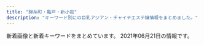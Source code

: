 ```yaml
---
title: "錦糸町・亀戸・新小岩"
description: "キーワード別にの巨乳アジアン・チャイナエステ嬢情報をまとめました。"
---
```


新着画像と新着キーワードをまとめています。
2021年06月21日の情報です。

<DmmAffiliateIns />
<KeywordTable
  shops={
    [
    {
        "img_links": [
            "http://www.es-raku.link/staff/lucky.jpg",
            "http://www.es-raku.link/images/6.jpg",
            "http://www.es-raku.link/images/rtel.jpg",
            "http://www.es-raku.link/images/1.jpg",
            "http://www.es-raku.link/staff/riri.jpg",
            "http://www.es-raku.link/img/lucky1.jpg",
            "http://www.es-raku.link/images/news.jpg",
            "http://www.es-raku.link/img/ayaka1.jpg",
            "http://www.es-raku.link/images/interior_t.png",
            "http://www.es-raku.link/images/8.jpg",
            "http://www.es-raku.link/images/tel.jpg",
            "http://www.es-raku.link/images/r1.jpg",
            "http://www.es-raku.link/images/sys1.jpg",
            "http://www.es-raku.link/images/int2.png",
            "http://www.es-raku.link/staff/yuki.jpg",
            "http://www.es-raku.link/images/menu/interior.png",
            "http://www.es-raku.link/staff/ruru.jpg",
            "http://www.es-raku.link/images/menu/top.png",
            "http://www.es-raku.link/staff/kaori.jpg",
            "http://www.es-raku.link/img/ruru1.jpg",
            "http://www.es-raku.link/images/head.png",
            "http://www.es-raku.link/images/r2.jpg",
            "http://www.es-raku.link/images/list.jpg",
            "http://www.es-raku.link/images/7.jpg",
            "http://www.es-raku.link/images/line.png",
            "http://www.es-raku.link/img/mai1.jpg",
            "http://www.es-raku.link/images/int1.png",
            "http://www.es-raku.link/staff/ayaka.jpg",
            "http://www.es-raku.link/images/mobile.jpg",
            "http://www.es-raku.link/staff/mai.jpg",
            "http://www.es-raku.link/images/staff_t.png",
            "http://www.es-raku.link/img/riri1.jpg",
            "http://www.es-raku.link/images/2.jpg",
            "http://www.es-raku.link/images/3.jpg",
            "http://www.es-raku.link/img/yuki1.jpg",
            "http://www.es-raku.link/images/menu/staff.png",
            "http://www.es-raku.link/img/kaori1.jpg",
            "http://www.es-raku.link/images/9.jpg"
        ],
        "keywords": {},
        "url": "http://www.es-raku.link/",
        "name": "Lucky\uff5e\u30e9\u30c3\u30ad\u30fc\uff5e",
        "station": "JR\u9326\u7cf8\u753a\u99c5\u5357\u53e3"
    },
    {
        "url": "http://thaipataya.chm.jp/",
        "img_links": [
            "https://chm.jp/domains1/thaipataya/myimg/imgcom36575_sp.jpg",
            "https://chm.jp/domains1/thaipataya/myimg/imgcom36617_sp.jpg",
            "https://chm.jp/domains1/thaipataya/myimg/imgcom36619_sp.jpg",
            "https://chm.jp/domains1/thaipataya/myimg/imgcom36579_sp.jpg",
            "https://chm.jp/domains1/thaipataya/myimg/slideimg36560_sp.jpg",
            "https://chm.jp/domains1/thaipataya/myimg/imgcom37736_sp.png",
            "https://chm.jp/domains1/thaipataya/myimg/slideimg36562_sp.jpg",
            "https://chm.jp/domains1/thaipataya/myimg/imgcom36565_sp.jpg",
            "https://chm.jp/domains1/thaipataya/myimg/imgcom37725_sp.png",
            "https://chm.jp/domains1/thaipataya/myimg/imgcom36606_sp.jpg",
            "https://chm.jp/domains1/thaipataya/myimg/imgcom36618_sp.png",
            "https://chm.jp/domains1/thaipataya/myimg/imgcom37664_sp.png",
            "https://chm.jp/domains1/thaipataya/myimg/imgcom37841_sp.jpg",
            "https://chm.jp/domains1/thaipataya/myimg/imgcom37655_sp.jpg",
            "https://chm.jp/domains1/thaipataya/myimg/imgcom37663_sp.jpg",
            "https://chm.jp/domains1/thaipataya/myimg/imgcom37653_sp.jpg",
            "https://chm.jp/domains1/thaipataya/myimg/imgcom37661_sp.png",
            "https://chm.jp/domains1/thaipataya/myimg/imgcom37360_sp.jpg",
            "https://chm.jp/domains1/thaipataya/myimg/imgcom36576_sp.jpg",
            "https://chm.jp/domains1/thaipataya/myimg/imgcom36582_sp.jpg",
            "https://chm.jp/domains1/thaipataya/myimg/imgcom37915_sp.jpg",
            "https://chm.jp/domains1/thaipataya/myimg/imgcom37710_sp.jpg",
            "https://chm.jp/domains1/thaipataya/myimg/imgcom37833_sp.jpg",
            "https://chm.jp/domains1/thaipataya/myimg/imgcom37069_sp.jpg",
            "https://chm.jp/domains1/thaipataya/myimg/imgcom36567_sp.jpg",
            "https://chm.jp/domains1/thaipataya/myimg/imgcom37727_sp.png",
            "https://chm.jp/domains1/thaipataya/myimg/imgcom37357_sp.jpg",
            "https://chm.jp/domains1/thaipataya/myimg/imgcom37734_sp.png",
            "https://chm.jp/domains1/thaipataya/myimg/imgcom37840_sp.jpg",
            "https://chm.jp/domains1/thaipataya/myimg/imgcom36580_sp.jpg",
            "https://chm.jp/domains1/thaipataya/myimg/imgcom37659_sp.png",
            "https://chm.jp/domains1/thaipataya/myimg/imgcom37177_sp.png",
            "https://chm.jp/domains1/thaipataya/myimg/imgcom37662_sp.png",
            "https://chm.jp/domains1/thaipataya/myimg/imgcom36605_sp.jpg",
            "https://chm.jp/domains1/thaipataya/myimg/imgcom37667_sp.png",
            "https://chm.jp/domains1/thaipataya/myimg/imgcom37839_sp.jpg",
            "https://chm.jp/domains1/thaipataya/myimg/imgcom37732_sp.png",
            "https://chm.jp/domains1/thaipataya/myimg/imgcom37362_sp.jpg",
            "https://chm.jp/domains1/thaipataya/myimg/imgcom37733_sp.png",
            "https://chm.jp/domains1/thaipataya/myimg/imgcom36577_sp.jpg",
            "https://chm.jp/domains1/thaipataya/myimg/imgcom37658_sp.png",
            "http://chm.jp/img/linebutton_82x20.png",
            "https://chm.jp/domains1/thaipataya/myimg/imgcom37739_sp.png",
            "https://chm.jp/domains1/thaipataya/myimg/imgcom36635_sp.jpg",
            "https://chm.jp/domains1/thaipataya/myimg/imgcom37358_sp.jpg",
            "https://chm.jp/domains1/thaipataya/myimg/imgcom36636_sp.jpg",
            "https://chm.jp/domains1/thaipataya/myimg/imgcom37914_sp.jpg",
            "https://chm.jp/domains1/thaipataya/myimg/imgcom36578_sp.jpg",
            "https://chm.jp/domains1/thaipataya/myimg/imgcom37737_sp.png",
            "https://chm.jp/domains1/thaipataya/myimg/imgcom37668_sp.png",
            "https://chm.jp/domains1/thaipataya/myimg/imgcom36566_sp.png",
            "https://chm.jp/domains1/thaipataya/myimg/imgcom36604_sp.jpg",
            "https://chm.jp/domains1/thaipataya/myimg/imgcom37666_sp.jpg",
            "https://chm.jp/domains1/thaipataya/myimg/imgcom37726_sp.png",
            "https://chm.jp/domains1/thaipataya/myimg/slideimg36561_sp.jpg",
            "https://chm.jp/domains1/thaipataya/myimg/imgcom36613_sp.jpg",
            "https://chm.jp/domains1/thaipataya/myimg/imgcom37359_sp.jpg",
            "https://chm.jp/domains1/thaipataya/myimg/imgcom36603_sp.png",
            "https://chm.jp/domains1/thaipataya/myimg/imgcom37916_sp.jpg",
            "https://chm.jp/domains1/thaipataya/myimg/imgcom37654_sp.jpg",
            "https://chm.jp/domains1/thaipataya/myimg/imgcom37174_sp.png",
            "https://chm.jp/domains1/thaipataya/myimg/imgcom37361_sp.png",
            "https://chm.jp/domains1/thaipataya/myimg/imgcom37913_sp.jpg",
            "https://chm.jp/domains1/thaipataya/myimg/imgcom37660_sp.png",
            "https://chm.jp/domains1/thaipataya/myimg/imgcom36633_sp.jpg",
            "https://chm.jp/domains1/thaipataya/myimg/imgcom37172_sp.png",
            "https://chm.jp/domains1/thaipataya/myimg/imgcom37067_sp.png",
            "https://chm.jp/domains1/thaipataya/myimg/imgcom37665_sp.jpg",
            "https://chm.jp/domains1/thaipataya/myimg/imgcom36581_sp.jpg",
            "https://chm.jp/domains1/thaipataya/myimg/imgcom37738_sp.png",
            "https://chm.jp/domains1/thaipataya/myimg/imgcom37789_sp.png",
            "https://chm.jp/domains1/thaipataya/myimg/imgcom37834_sp.jpg",
            "https://chm.jp/domains1/thaipataya/myimg/imgcom37740_sp.png",
            "https://chm.jp/domains1/thaipataya/myimg/imgcom37669_sp.jpg",
            "https://chm.jp/domains1/thaipataya/myimg/imgcom36607_sp.jpg",
            "https://chm.jp/domains1/thaipataya/myimg/imgcom36634_sp.jpg",
            "https://chm.jp/domains1/thaipataya/myimg/imgcom36620_sp.jpg"
        ],
        "name": "\u30d1\u30bf\u30e4",
        "station": "JR\u5c0f\u5ca9\u99c5\u5357\u53e3",
        "keywords": {
            "C": 12,
            "\u30bb\u30af\u30b7\u30fc": 1
        }
    },
    {
        "url": "http://www.sh-yuki.work/",
        "img_links": [
            "http://www.sh-yuki.work/uploads/210216/1-210216154445506.jpg",
            "http://www.sh-yuki.work/images/room1.jpg",
            "http://www.sh-yuki.work/images/room2.jpg",
            "http://www.sh-yuki.work/images/room3.jpg",
            "http://www.sh-yuki.work/uploads/190105/1-1Z105143921224.jpg",
            "http://www.sh-yuki.work/images/top.png",
            "http://www.sh-yuki.work/uploads/191021/1-19102116361I39.jpg",
            "http://www.sh-yuki.work/uploads/200127/1-20012G02404310.jpg",
            "http://www.sh-yuki.work/uploads/191202/1-191202154021200.jpg",
            "http://www.sh-yuki.work/uploads/200713/1-200G3125135C2.jpg",
            "http://www.sh-yuki.work/uploads/190105/1-1Z1051440193X.jpg",
            "http://www.sh-yuki.work/uploads/191221/1-191221111A3123.jpg",
            "http://www.sh-yuki.work/uploads/191006/1-191006105P61Z.jpg",
            "http://www.sh-yuki.work/uploads/201215/1-201215145153M4.jpg",
            "http://www.sh-yuki.work/images/room4.jpg",
            "http://www.sh-yuki.work/uploads/200618/1-20061Q633094V.jpg",
            "http://www.sh-yuki.work/images/lanmu5.jpg",
            "http://www.sh-yuki.work/uploads/191028/1-19102Q03S5a4.jpg",
            "http://www.sh-yuki.work/images/lanmu2.jpg",
            "http://www.sh-yuki.work/uploads/200620/1-200620154311K4.jpg",
            "http://www.sh-yuki.work/uploads/210607/1-21060F93SS40.jpg",
            "http://www.sh-yuki.work/images/s_news.jpg",
            "http://www.sh-yuki.work/uploads/191006/1-191006105IM24.jpg",
            "http://www.sh-yuki.work/images/lanmu4.jpg",
            "http://www.sh-yuki.work/uploads/191227/1-19122F93911958.jpg",
            "http://www.sh-yuki.work/uploads/190105/1-1Z105143940E6.jpg",
            "http://www.sh-yuki.work/images/s_staff.jpg",
            "http://www.sh-yuki.work/images/lanmu3.jpg",
            "http://www.sh-yuki.work/uploads/191104/1-1911041I124915.jpg",
            "http://www.sh-yuki.work/uploads/200218/1-20021Q359301Q.jpg",
            "http://www.sh-yuki.work/uploads/210607/1-21060F93RT17.jpg",
            "http://www.sh-yuki.work/uploads/190105/1-1Z105143R9539.jpg",
            "http://www.sh-yuki.work/uploads/200618/1-20061Q6342Y06.jpg",
            "http://www.sh-yuki.work/uploads/200218/1-20021Q3591A57.jpg",
            "http://www.sh-yuki.work/images/nbj2.jpg",
            "http://www.sh-yuki.work/uploads/200713/1-200G3110344421.jpg",
            "http://www.sh-yuki.work/uploads/201214/1-201214162100347.jpg",
            "http://www.sh-yuki.work/uploads/191227/1-19122F94110460.jpg",
            "http://www.sh-yuki.work/uploads/200110/1-20011013245Y49.jpg",
            "http://www.sh-yuki.work/images/1.jpg",
            "http://www.sh-yuki.work/uploads/200620/1-20062015425B54.jpg",
            "http://www.sh-yuki.work/uploads/201214/1-20121416231WV.jpg",
            "http://www.sh-yuki.work/uploads/190110/1-1Z110093529363.png",
            "http://www.sh-yuki.work/uploads/210216/1-210216154459443.jpg",
            "http://www.sh-yuki.work/images/end.png",
            "http://www.sh-yuki.work/uploads/201215/1-201215145200113.jpg",
            "http://www.sh-yuki.work/images/mobile.jpg"
        ],
        "keywords": {
            "86": 14,
            "D": 18,
            "88": 2,
            "89": 2
        },
        "name": "\u3086\u304d",
        "station": "JR\u5c0f\u5ca9\u99c5\u5317\u53e3"
    },
    {
        "img_links": [
            "https://es-koakuma.com/wp-content/themes/este/img/top-img01a.png",
            "https://es-koakuma.com/wp-content/uploads/2018/12/876521sakuma.jpg",
            "https://es-koakuma.com/wp-content/themes/este/img/tel_footer.png",
            "https://es-koakuma.com/wp-content/uploads/2020/01/87621sakuma.jpg",
            "https://es-koakuma.com/wp-content/themes/este/img/tel_header.png",
            "https://es-koakuma.com/wp-content/themes/este/img/top-img02.png",
            "https://es-koakuma.com/wp-content/themes/este/img/call.png",
            "https://es-koakuma.com/wp-content/uploads/2018/12/212sakuma.jpg",
            "https://es-koakuma.com/wp-content/themes/este/img/top-img01b.png",
            "https://es-koakuma.com/wp-content/themes/este/img/1.jpg",
            "https://es-koakuma.com/wp-content/uploads/2018/12/872165sakuma.jpg",
            "https://es-koakuma.com/wp-content/themes/este/img/4.jpg",
            "https://es-koakuma.com/wp-content/themes/este/img/2.jpg",
            "https://es-koakuma.com/wp-content/themes/este/img/3.jpg"
        ],
        "name": "\u5c0f\u60aa\u9b54",
        "keywords": {
            "E": 3,
            "D": 12
        },
        "station": "JR\u4e80\u6238\u99c5\u5317\u53e3",
        "url": "https://es-koakuma.com/"
    },
    {
        "name": "\u30cf\u30ca",
        "url": "http://rettryout.xyz/",
        "station": "JR\u65b0\u5c0f\u5ca9\u99c5\u5357\u53e3",
        "keywords": {
            "85": 2,
            "C": 13
        },
        "img_links": [
            "http://rettryout.xyz/uploads/210615/1-210615152531494.jpg",
            "http://rettryout.xyz/uploads/181218/1-1Q21R10626151.png",
            "http://rettryout.xyz/uploads/210601/1-210601154925960.jpg",
            "http://rettryout.xyz/uploads/210601/1-210601154226451.jpg",
            "http://rettryout.xyz/uploads/210602/1-2106021J019609.jpg",
            "http://rettryout.xyz/uploads/210615/1-210615152540K5.jpg",
            "http://rettryout.xyz/uploads/210605/1-210605154451934.jpg",
            "http://rettryout.xyz/uploads/210601/1-2106011543122X.jpg",
            "http://rettryout.xyz/images/top-sp.png",
            "http://rettryout.xyz/uploads/181218/1-1Q21R10G3C3.png",
            "http://rettryout.xyz/uploads/181218/1-1Q21R10649544.png",
            "http://rettryout.xyz/uploads/210601/1-21060114292J51.jpg",
            "http://rettryout.xyz/uploads/181218/1-1Q21R106025N.png",
            "http://rettryout.xyz/uploads/210605/1-210605154440Z8.jpg",
            "http://rettryout.xyz/images/end.png",
            "http://rettryout.xyz/uploads/210601/1-210601142SNb.jpg"
        ]
    },
    {
        "url": "http://ipidiw.com/relaxnomori/",
        "station": "\u68ee\u4e0b\u99c5A4\u53e3",
        "img_links": [
            "http://ipidiw.com/relaxnomori/images/news.jpg",
            "http://ipidiw.com/relaxnomori/images/tt.jpg",
            "http://ipidiw.com/relaxnomori/user_data/00000019.jpg",
            "http://ipidiw.com/relaxnomori/images/rem.jpg",
            "http://ipidiw.com/relaxnomori/user_data/00000017.jpg",
            "http://ipidiw.com/relaxnomori/user_data/00000018.jpg",
            "http://ipidiw.com/relaxnomori/images/staff_t.jpg",
            "http://ipidiw.com/relaxnomori/images/interior_t.jpg",
            "http://ipidiw.com/relaxnomori/images/mobile.jpg",
            "http://ipidiw.com/relaxnomori/user_data/00000020.jpg",
            "http://ipidiw.com/relaxnomori/images/tp.png",
            "http://ipidiw.com/relaxnomori/images/interior.png"
        ],
        "keywords": {
            "90": 2,
            "93": 1,
            "86": 1
        },
        "name": "\u30ea\u30e9\u30c3\u30af\u30b9\u306e\u68ee"
    },
    {
        "img_links": [
            "http://www.o-miyabi.com/images/upload/thumb/3074da3acdacd1a3.jpg",
            "http://www.o-miyabi.com/images/upload/thumb/0981f77ac0a1e07f.jpg",
            "http://www.o-miyabi.com/s/images/iphone.png",
            "http://www.o-miyabi.com/images/index_05.jpg",
            "http://www.o-miyabi.com/images/upload/thumb/04d21d82d11bc049.jpg",
            "http://www.o-miyabi.com/images/upload/thumb/db15ea2226867103.jpg",
            "http://www.o-miyabi.com/s/uploads/06.jpg",
            "http://www.o-miyabi.com/s/image/nav_sys.png",
            "http://www.o-miyabi.com/s/images/pc.png",
            "http://www.o-miyabi.com/images/index_19.jpg",
            "http://www.o-miyabi.com/images/upload/thumb/1a8371be7358f1df.jpg",
            "http://www.o-miyabi.com/images/info_02.jpg",
            "http://www.o-miyabi.com/s/uploads/04.jpg",
            "http://www.o-miyabi.com/images/upload/thumb/72ffa1fb925d394b.jpg",
            "http://www.o-miyabi.com/s/uploads/03.jpg",
            "http://www.o-miyabi.com/images/upload/thumb/6d7987cae648e809.jpg",
            "http://www.o-miyabi.com/s/images/slider/1.jpg",
            "http://www.o-miyabi.com/s/images/slider/3.jpg",
            "http://www.o-miyabi.com/s/images/slider/prev.png",
            "http://www.o-miyabi.com/images/index_09.jpg",
            "http://www.o-miyabi.com/images/index_04.jpg",
            "http://www.o-miyabi.com/s/image/nav_hotel.png",
            "http://www.o-miyabi.com/images/index_01.jpg",
            "http://www.o-miyabi.com/s/images/service_03.png",
            "http://www.o-miyabi.com/images/upload/thumb/301c9a35b11a384f.jpg",
            "http://www.o-miyabi.com/images/index_02.jpg",
            "http://www.o-miyabi.com/images/info.jpg",
            "http://www.o-miyabi.com/s/uploads/08.jpg",
            "http://www.o-miyabi.com/s/images/service_07.png",
            "http://www.o-miyabi.com/s/uploads/01.jpg",
            "http://www.o-miyabi.com/images/index_03.jpg",
            "http://www.o-miyabi.com/images/index_06.jpg",
            "http://www.o-miyabi.com/s/image/nav_topics.png",
            "http://www.o-miyabi.com/images/movie_09.jpg",
            "http://www.o-miyabi.com/s/image/nav_cast.png",
            "http://www.o-miyabi.com/s/images/okubokomachi.jpg",
            "http://www.o-miyabi.com/images/rec_09.jpg",
            "http://www.o-miyabi.com/s/uploads/07.jpg",
            "http://www.o-miyabi.com/images/index_13.jpg",
            "http://www.o-miyabi.com/s/image/nav_top.png",
            "http://www.o-miyabi.com/images/info_09.jpg",
            "http://www.o-miyabi.com/s/images/t1.jpg",
            "http://www.o-miyabi.com/images/upload/thumb/7713de024ddc43e7.jpg",
            "http://www.o-miyabi.com/images/upload/thumb/0dc07af1006255fa.jpg",
            "http://www.o-miyabi.com/s/image/nav_manga.png",
            "http://www.o-miyabi.com/s/images/slider/next.png",
            "http://www.o-miyabi.com/images/upload/thumb/51d074f8f9cdb905.jpg",
            "http://www.o-miyabi.com/images/index_18.jpg",
            "http://www.o-miyabi.com/images/upload/thumb/ee1f5473198d928e.jpg",
            "http://www.o-miyabi.com/images/upload/thumb/928147996b3538a2.jpg",
            "http://www.o-miyabi.com/s/images/top_2.jpg",
            "http://www.o-miyabi.com/images/rec.jpg",
            "http://www.o-miyabi.com/s/images/t3.jpg",
            "http://www.o-miyabi.com/girl/01.jpg",
            "http://www.o-miyabi.com/images/staff_09.jpg",
            "http://www.o-miyabi.com/s/images/t2.jpg",
            "http://www.o-miyabi.com/images/index_07.jpg",
            "http://www.o-miyabi.com/images/index_14.jpg",
            "http://www.o-miyabi.com/images/upload/thumb/57af63e7ff71466b.jpg",
            "http://www.o-miyabi.com/images/upload/thumb/6fceb6aef71115ac.jpg",
            "http://www.o-miyabi.com/images/upload/thumb/e12bb065f2380463.jpg",
            "http://www.o-miyabi.com/images/index_16.jpg",
            "http://www.o-miyabi.com/s/images/tel.png",
            "http://www.o-miyabi.com/images/index_10.jpg",
            "http://www.o-miyabi.com/s/uploads/02.jpg",
            "http://www.o-miyabi.com/s/images/service_01.png",
            "http://www.o-miyabi.com/s/images/slider/2.jpg"
        ],
        "name": "\u96c5\u82b3",
        "url": "http://www.o-miyabi.com/",
        "keywords": {
            "89": 6,
            "84": 2,
            "98": 2,
            "D": 4,
            "86": 2,
            "C": 12,
            "85": 4,
            "H": 2
        },
        "station": "JR\u65b0\u5c0f\u5ca9\u99c5\u5357\u53e3"
    },
    {
        "keywords": {},
        "name": "\u30de\u30ea\u30a2\u30d9\u30fc\u30e9",
        "station": "JR\u5c0f\u5ca9\u99c5\u5317\u53e3",
        "img_links": [],
        "url": "http://mariabella.ies.fun/"
    },
    {
        "name": "\u604b\u59eb",
        "keywords": {
            "C": 1,
            "D": 4,
            "86": 1
        },
        "url": "http://cpienakada.com/",
        "img_links": [
            "http://cpienakada.com/upload/202103/1617174846.jpg",
            "http://cpienakada.com/upload/202104/thumb/1617264788.jpg",
            "http://cpienakada.com/upload/images/20210331_151305.jpg",
            "http://cpienakada.com/upload/202104/thumb/1617331988.jpg",
            "http://cpienakada.com/upload/202104/1617264788.jpg",
            "http://cpienakada.com/upload/images/20210331_153515.png",
            "http://cpienakada.com/upload/202104/thumb/1617264919.jpg",
            "http://cpienakada.com/upload/202104/thumb_dis/1617264609.jpg",
            "http://cpienakada.com/upload/202103/1617174691.jpg",
            "http://cpienakada.com/upload/202104/thumb_dis/1617264407.jpg",
            "http://cpienakada.com/upload/202104/thumb/1617264609.jpg",
            "http://cpienakada.com/upload/202103/1617175559.jpg",
            "http://cpienakada.com/upload/202104/thumb_dis/1617331988.jpg",
            "http://cpienakada.com/upload/202104/1617331988.jpg",
            "http://cpienakada.com/upload/202104/thumb_dis/1617264919.jpg",
            "http://cpienakada.com/upload/images/20210402_094656.jpg",
            "http://cpienakada.com/upload/images/20210331_151639.jpg",
            "http://cpienakada.com/upload/202104/thumb/1617264407.jpg",
            "http://cpienakada.com/upload/202103/1617175265.jpg",
            "http://cpienakada.com/upload/202104/1617264609.jpg",
            "http://cpienakada.com/upload/202104/1617264919.jpg",
            "http://cpienakada.com/upload/202104/thumb_dis/1617264788.jpg",
            "http://cpienakada.com/upload/images/20210331_153453.jpg",
            "http://cpienakada.com/upload/202104/1617264407.jpg"
        ],
        "station": "JR\u4e80\u6238\u99c5\u5317\u53e3"
    },
    {
        "station": "JR\u65b0\u5c0f\u5ca9\u99c5\u5317\u53e3",
        "img_links": [
            "http://mori.me-es.com/images/info.jpg",
            "http://mori.me-es.com/images/index_16.jpg",
            "http://mori.me-es.com/images/index_02.jpg",
            "http://mori.me-es.com/images/index_30.jpg",
            "http://mori.me-es.com/images/sub_28.jpg",
            "http://mori.me-es.com/girls/01.jpg",
            "http://mori.me-es.com/girls/02.jpg",
            "http://mori.me-es.com/images/index_24.jpg",
            "http://mori.me-es.com/images/index_18.jpg",
            "http://mori.me-es.com/images/index_01.jpg",
            "http://mori.me-es.com/images/index_06.jpg",
            "http://mori.me-es.com/images/info_15.jpg",
            "http://mori.me-es.com/images/index_10.jpg",
            "http://mori.me-es.com/images/index_27.jpg",
            "http://mori.me-es.com/images/index_21.jpg",
            "http://mori.me-es.com/images/index_12.jpg",
            "http://mori.me-es.com/images/rec_15.jpg",
            "http://mori.me-es.com/images/index_08.jpg",
            "http://mori.me-es.com/images/index_20.jpg",
            "http://mori.me-es.com/images/index_07.jpg",
            "http://mori.me-es.com/images/index_22.jpg",
            "http://mori.me-es.com/girls/07.jpg",
            "http://mori.me-es.com/girls/03.jpg",
            "http://mori.me-es.com/images/index_25.jpg",
            "http://mori.me-es.com/images/index_04.jpg",
            "http://mori.me-es.com/girls/05.jpg",
            "http://mori.me-es.com/girls/04a.jpg",
            "http://mori.me-es.com/images/index_03.jpg",
            "http://mori.me-es.com/images/index_26.jpg",
            "http://mori.me-es.com/images/index_13.jpg",
            "http://mori.me-es.com/images/rec.jpg",
            "http://mori.me-es.com/girls/00.jpg",
            "http://mori.me-es.com/girls/08.jpg",
            "http://mori.me-es.com/images/index_09.jpg",
            "http://mori.me-es.com/girls/04.jpg",
            "http://mori.me-es.com/images/index_29.jpg",
            "http://mori.me-es.com/images/index_05.jpg",
            "http://mori.me-es.com/girls/06.jpg",
            "http://mori.me-es.com/images/staff_15.jpg",
            "http://mori.me-es.com/girls/08a.jpg",
            "http://mori.me-es.com/images/index_17.jpg",
            "http://mori.me-es.com/images/index_19.jpg",
            "http://mori.me-es.com/images/index_28.jpg",
            "http://mori.me-es.com/images/index_15.jpg"
        ],
        "keywords": {
            "85": 3,
            "87": 1,
            "90": 1,
            "C": 7,
            "86": 3,
            "88": 1
        },
        "url": "http://mori.me-es.com/",
        "name": "\u68ee"
    },
    {
        "station": "\u4eac\u6210\u7acb\u77f3\u99c5\u5317\u53e3",
        "name": "\u5e78\u305b",
        "keywords": {},
        "url": "http://www.es-royal.click/",
        "img_links": [
            "http://www.es-royal.click/images/staff_t.jpg",
            "http://www.es-royal.click/img/momo2.jpg",
            "http://www.es-royal.click/images/sys1.png",
            "http://www.es-royal.click/images/interior_t.jpg",
            "http://www.es-royal.click/images/10.jpg",
            "http://www.es-royal.click/images/7.jpg",
            "http://www.es-royal.click/images/ta.jpg",
            "http://www.es-royal.click/images/9.jpg",
            "http://www.es-royal.click/images/news.png",
            "http://www.es-royal.click/images/b1.jpg",
            "http://www.es-royal.click/img/mimi1.jpg",
            "http://www.es-royal.click/images/mobile.jpg",
            "http://www.es-royal.click/img/nana1.jpg",
            "http://www.es-royal.click/images/1.jpg",
            "http://www.es-royal.click/images/s1.png",
            "http://www.es-royal.click/img/aya1.jpg",
            "http://www.es-royal.click/img/ego1.jpg",
            "http://www.es-royal.click/img/emi1.jpg",
            "http://www.es-royal.click/img/miyuki1.jpg",
            "http://www.es-royal.click/images/b3.jpg",
            "http://www.es-royal.click/images/4.jpg",
            "http://www.es-royal.click/images/int2.png",
            "http://www.es-royal.click/images/main_top.jpg",
            "http://www.es-royal.click/images/8.jpg",
            "http://www.es-royal.click/img/momo1.jpg",
            "http://www.es-royal.click/images/int1.png",
            "http://www.es-royal.click/images/main_footer.jpg",
            "http://www.es-royal.click/images/5.jpg",
            "http://www.es-royal.click/images/6.jpg",
            "http://www.es-royal.click/images/head.jpg",
            "http://www.es-royal.click/img/ruru1.jpg",
            "http://www.es-royal.click/images/b2.jpg"
        ]
    },
    {
        "img_links": [
            "http://dccompanyqoo10.cafe24.com/tiffany/images/common/header.png",
            "http://dccompanyqoo10.cafe24.com/tiffany/images/top/store_bg.png",
            "http://dccompanyqoo10.cafe24.com/tiffany/images/store/store.png"
        ],
        "station": "JR\u9326\u7cf8\u753a\u99c5\u5357\u53e3",
        "keywords": {},
        "name": "Cherry",
        "url": "http://cherry-esthe.com/"
    },
    {
        "station": "JR\u9326\u7cf8\u753a\u99c5\u5317\u53e3",
        "keywords": {
            "D": 140,
            "86": 42,
            "E": 14,
            "87": 28,
            "92": 14,
            "83": 14,
            "89": 14,
            "88": 14,
            "C": 56,
            "85": 84
        },
        "url": "https://kinshicho-mensesthe.net/",
        "img_links": [
            "https://kinshicho-mensesthe.net/staff2/rui-s1.jpg",
            "https://kinshicho-mensesthe.net/images/camp.png",
            "https://kinshicho-mensesthe.net/staff2/moe-s1.jpg",
            "https://kinshicho-mensesthe.net/staff2/saki-s1.jpg",
            "https://kinshicho-mensesthe.net/room/esthe2.jpg",
            "https://kinshicho-mensesthe.net/room/4-s.jpg",
            "https://kinshicho-mensesthe.net/staff2/mai-s1.jpg",
            "https://kinshicho-mensesthe.net/staff2/sayaka-s1.jpg",
            "https://kinshicho-mensesthe.net/staff2/yumi-s1.jpg",
            "https://kinshicho-mensesthe.net/room/5-l.jpg",
            "https://kinshicho-mensesthe.net/room/6-s.jpg",
            "https://kinshicho-mensesthe.net/staff2/sora-l1.jpg",
            "https://kinshicho-mensesthe.net/images/header3.png",
            "https://kinshicho-mensesthe.net/room/3-s.jpg",
            "https://kinshicho-mensesthe.net/staff2/sora-s1.jpg",
            "https://kinshicho-mensesthe.net/mens-esthe-massage/2020/01/22/yuki-s1.jpg",
            "https://kinshicho-mensesthe.net/staff2/satomi-l1.jpg",
            "https://kinshicho-mensesthe.net/room/4-l.jpg",
            "https://kinshicho-mensesthe.net/staff2/kokomi-s1.jpg",
            "https://kinshicho-mensesthe.net/staff2/kiki-l1.jpg",
            "https://kinshicho-mensesthe.net/images/main1.jpg",
            "https://kinshicho-mensesthe.net/images/main-sp.jpg",
            "https://kinshicho-mensesthe.net/images/qrcode.png",
            "https://kinshicho-mensesthe.net/staff2/sakura-l2.jpg",
            "https://kinshicho-mensesthe.net/button/blog.png",
            "https://kinshicho-mensesthe.net/room/esthe3.jpg",
            "https://kinshicho-mensesthe.net/button/staff.png",
            "https://kinshicho-mensesthe.net/staff2/rika-l1.jpg",
            "https://kinshicho-mensesthe.net/staff2/rika-s1.jpg",
            "https://kinshicho-mensesthe.net/room/2-l.jpg",
            "https://kinshicho-mensesthe.net/staff2/yuki-l1.jpg",
            "https://kinshicho-mensesthe.net/mens-esthe-massage/2020/10/17/moe-s1.jpg",
            "https://kinshicho-mensesthe.net/room/2-s.jpg",
            "https://kinshicho-mensesthe.net/staff2/haruka-s1.jpg",
            "https://kinshicho-mensesthe.net/staff2/sakura-s2.jpg",
            "https://kinshicho-mensesthe.net/staff2/kiki-s1.jpg",
            "https://kinshicho-mensesthe.net/button/home.png",
            "https://kinshicho-mensesthe.net/room/1-s.jpg",
            "https://kinshicho-mensesthe.net/staff2/mai-l1.jpg",
            "https://kinshicho-mensesthe.net/staff2/sera-l1.jpg",
            "https://kinshicho-mensesthe.net/room/esthe1.jpg",
            "https://kinshicho-mensesthe.net/staff2/yumi-l1.jpg",
            "https://kinshicho-mensesthe.net/mens-esthe-massage/2020/02/06/satomi-s1.jpg",
            "https://kinshicho-mensesthe.net/staff2/saki-l1.jpg",
            "https://kinshicho-mensesthe.net/room/3-l.jpg",
            "https://kinshicho-mensesthe.net/mens-esthe-massage/2021/05/30/sayaka-s1.jpg",
            "https://kinshicho-mensesthe.net/room/6-l.jpg",
            "https://kinshicho-mensesthe.net/staff2/sayaka-l1.jpg",
            "https://kinshicho-mensesthe.net/room/1-l.jpg",
            "https://kinshicho-mensesthe.net/mens-esthe-massage/2020/02/06/sora-s1.jpg",
            "https://kinshicho-mensesthe.net/images/footer-l.png",
            "https://kinshicho-mensesthe.net/staff2/haruka-l1.jpg",
            "https://kinshicho-mensesthe.net/staff2/kokomi-l1.jpg",
            "https://kinshicho-mensesthe.net/staff2/satomi-s1.jpg",
            "https://kinshicho-mensesthe.net/mens-esthe-massage/2021/06/02/yumi-s1.jpg",
            "https://kinshicho-mensesthe.net/images/clear.png",
            "https://kinshicho-mensesthe.net/staff2/rui-l1.jpg",
            "https://kinshicho-mensesthe.net/images/footer-r.png",
            "https://kinshicho-mensesthe.net/staff2/sera-s1.jpg",
            "https://kinshicho-mensesthe.net/room/5-s.jpg",
            "https://kinshicho-mensesthe.net/images/flower.png",
            "https://kinshicho-mensesthe.net/staff2/yuki-s1.jpg"
        ],
        "name": "KIRARA"
    },
    {
        "url": "https://kameido-massage.com/",
        "name": "\u842c\u751f\u697c",
        "station": "JR\u4e80\u6238\u99c5\u5317\u53e3",
        "keywords": {},
        "img_links": [
            "https://kameido-massage.com/2019/11/10/erika-s1.jpg",
            "https://scdn.line-apps.com/n/line_add_friends/btn/ja.png",
            "https://kameido-massage.com/images/footer-r.png",
            "https://kameido-massage.com/images/main-top.jpg",
            "https://kameido-massage.com/2019/11/02/yuka-s1.jpg",
            "https://kameido-massage.com/images/qrcode.png",
            "https://kameido-massage.com/images/main-small.jpg",
            "https://kameido-massage.com/2020/03/28/nana-s1.jpg",
            "https://kameido-massage.com/staff/nana-l1.jpg",
            "https://kameido-massage.com/images/header3.png",
            "https://kameido-massage.com/room/room-l4.jpg",
            "https://kameido-massage.com/images/top2.jpg",
            "https://kameido-massage.com/menu/staff.png",
            "https://kameido-massage.com/staff/aki-l1.jpg",
            "https://kameido-massage.com/button/staff.png",
            "https://kameido-massage.com/images/top3.jpg",
            "https://kameido-massage.com/images/clear.png",
            "https://kameido-massage.com/menu/info.png",
            "https://kameido-massage.com/room/room-l3.jpg",
            "https://kameido-massage.com/button/home.png",
            "https://kameido-massage.com/staff/yuki-s1.jpg",
            "https://kameido-massage.com/icon/line.png",
            "https://kameido-massage.com/menu/home.png",
            "https://kameido-massage.com/icon/yelp.png",
            "https://kameido-massage.com/2019/12/25/mika-s1.jpg",
            "https://kameido-massage.com/room/room-l1.jpg",
            "https://kameido-massage.com/staff/nana-s1.jpg",
            "https://kameido-massage.com/room/room-l5.jpg",
            "https://kameido-massage.com/room/room-l6.jpg",
            "https://kameido-massage.com/button/blog.png",
            "https://kameido-massage.com/2021/04/28/yuna-s1.jpg",
            "https://kameido-massage.com/2019/10/29/yuri-s1.jpg",
            "https://kameido-massage.com/icon/twitter.png",
            "https://kameido-massage.com/images/top1.jpg",
            "https://kameido-massage.com/images/main-sp.jpg",
            "https://kameido-massage.com/images/footer-l.png",
            "https://kameido-massage.com/link/mens-esthe.png",
            "https://kameido-massage.com/staff/aki-s1.jpg",
            "https://kameido-massage.com/2020/05/15/kazumi-s1.jpg",
            "https://kameido-massage.com/staff/yuna-l1.jpg",
            "https://kameido-massage.com/room/room-l2.jpg",
            "https://kameido-massage.com/menu/blog.png",
            "https://kameido-massage.com/2021/03/23/aki-s1.jpg",
            "https://kameido-massage.com/images/flower.png",
            "https://kameido-massage.com/staff/yuki-l1.jpg",
            "https://kameido-massage.com/icon/facebook.png",
            "https://kameido-massage.com/2020/07/17/mika-s1.jpg",
            "https://kameido-massage.com/staff/yuna-s1.jpg"
        ]
    },
    {
        "img_links": [
            "http://aria.tokyo-relaxtime.asia/img/cast/coco-01.jpg",
            "http://aria.tokyo-relaxtime.asia/img/cast/apple-04.jpg",
            "http://aria.tokyo-relaxtime.asia/img/cast/coco-02.jpg",
            "http://aria.tokyo-relaxtime.asia/img/cast/nana-01.jpg",
            "http://aria.tokyo-relaxtime.asia/img/cast/rina-03.jpg",
            "http://aria.tokyo-relaxtime.asia/img/cast/rina-01.jpg",
            "http://aria.tokyo-relaxtime.asia/img/cast/coco-03.jpg",
            "http://aria.tokyo-relaxtime.asia/img/cast/yumi-03.jpg",
            "http://aria.tokyo-relaxtime.asia/img/cast/apple-01.jpg",
            "http://aria.tokyo-relaxtime.asia/img/slick/st-1.jpg",
            "http://aria.tokyo-relaxtime.asia/img/slick/st-3.jpg",
            "http://aria.tokyo-relaxtime.asia/img/cast/nana-04.jpg",
            "http://aria.tokyo-relaxtime.asia/img/cast/nana-03.jpg",
            "http://aria.tokyo-relaxtime.asia/img/interior/corridor-1.jpg",
            "http://aria.tokyo-relaxtime.asia/img/cast/yumi-02.jpg",
            "http://aria.tokyo-relaxtime.asia/img/cast/nana-02.jpg",
            "http://aria.tokyo-relaxtime.asia/img/cast/yumi-04.jpg",
            "http://aria.tokyo-relaxtime.asia/img/cast/risa-03.jpg",
            "http://aria.tokyo-relaxtime.asia/img/slick/st-4.jpg",
            "http://aria.tokyo-relaxtime.asia/img/cast/coco-04.jpg",
            "http://aria.tokyo-relaxtime.asia/img/cast/apple-02.jpg",
            "http://aria.tokyo-relaxtime.asia/img/cast/apple-03.jpg",
            "http://aria.tokyo-relaxtime.asia/img/cast/risa-01.jpg",
            "http://aria.tokyo-relaxtime.asia/img/cast/risa-02.jpg",
            "http://aria.tokyo-relaxtime.asia/img/interior/lobby-1.jpg",
            "http://aria.tokyo-relaxtime.asia/img/cast/rina-04.jpg",
            "http://aria.tokyo-relaxtime.asia/img/cast/rina-02.jpg",
            "http://aria.tokyo-relaxtime.asia/img/slick/st-5.jpg",
            "http://aria.tokyo-relaxtime.asia/img/slick/st-2.jpg",
            "http://aria.tokyo-relaxtime.asia/img/cast/yumi-01.jpg"
        ],
        "url": "http://aria.tokyo-relaxtime.asia/",
        "station": "JR\u5c0f\u5ca9\u99c5\u5317\u53e3",
        "keywords": {},
        "name": "Aria\uff5e\u30a2\u30ea\u30a2\uff5e"
    },
    {
        "keywords": {
            "89": 7,
            "90": 4,
            "85": 3,
            "88": 8
        },
        "url": "http://gyaruzu.este.work/",
        "img_links": [
            "http://gyaruzu.este.work/2/uploadimg/1623313809.jpeg",
            "http://gyaruzu.este.work/2/uploadimg/1623314226.jpeg",
            "http://gyaruzu.este.work/2/uploadimg/1622985748.jpeg",
            "http://gyaruzu.este.work/2/uploadimg/1623314147.jpeg",
            "http://gyaruzu.este.work/loader.png",
            "http://gyaruzu.este.work/2/uploadimg/1623313886.jpeg",
            "http://gyaruzu.este.work/2/uploadimg/1623313976.jpeg",
            "http://gyaruzu.este.work/2/uploadimg/1621394318.jpeg",
            "http://gyaruzu.este.work/2/uploadimg/1621394016.jpeg",
            "http://gyaruzu.este.work/icon2.png"
        ],
        "station": "JR\u4e80\u6238\u99c5\u5317\u53e3",
        "name": "\u6fc0\u5b89\u30ae\u30e3\u30eb\u30ba"
    },
    {
        "img_links": [
            "https://doraimon.tyo.cm/images/s_face.jpg",
            "https://doraimon.tyo.cm/photos/sites/32/2021/05/2021051407405290.jpg",
            "https://doraimon.tyo.cm/photos/sites/32/2021/03/202103120651532.jpg",
            "https://doraimon.tyo.cm/photos/sites/32/2021/03/2021030207304993.jpg",
            "https://doraimon.tyo.cm/photos/sites/32/2021/03/2021030207310114.jpg",
            "https://doraimon.tyo.cm/photos/sites/32/2021/06/2021061505174875.jpg",
            "https://doraimon.tyo.cm/photos/sites/32/2021/04/202104070649510.jpg",
            "https://doraimon.tyo.cm/images/mobile.jpg",
            "https://doraimon.tyo.cm/images/top.jpg",
            "https://doraimon.tyo.cm/images/link.jpg",
            "https://doraimon.tyo.cm/photos/sites/32/2021/03/2021030207304862.jpg",
            "https://doraimon.tyo.cm/photos/sites/32/2021/04/202104280419564.jpg",
            "https://doraimon.tyo.cm/images/s_news.jpg",
            "https://doraimon.tyo.cm/photos/sites/32/2021/03/2021032301301384.jpg",
            "https://doraimon.tyo.cm/photos/sites/32/2021/05/2021051104372699.jpg",
            "https://doraimon.tyo.cm/photos/sites/32/2021/03/2021030207305994.jpg",
            "https://doraimon.tyo.cm/images/staff_line.jpg",
            "https://doraimon.tyo.cm/photos/sites/32/2021/03/2021031206553637.jpg",
            "https://doraimon.tyo.cm/photos/sites/32/2021/03/2021032507045669.jpg"
        ],
        "url": "https://doraimon.tyo.cm/",
        "name": "\u30c9\u30e9\u3048\u3082\u3093",
        "keywords": {
            "D": 8,
            "85": 3,
            "86": 2,
            "E": 2,
            "87": 2,
            "83": 3
        },
        "station": "JR\u4e80\u6238\u99c5\u5317\u53e3"
    },
    {
        "url": "http://y-rlx.net/",
        "station": "JR\u65b0\u5c0f\u5ca9\u99c5\u5357\u53e3",
        "name": "\u7f8e\u697d",
        "img_links": [
            "http://y-rlx.net/girl/05a.jpg",
            "http://y-rlx.net/images/index_11.jpg",
            "http://y-rlx.net/images/index_07.png",
            "http://y-rlx.net/girl/06.jpg",
            "http://y-rlx.net/images/02.png",
            "http://y-rlx.net/girl/09a.jpg",
            "http://y-rlx.net/girl/07a.jpg",
            "http://y-rlx.net/images/index_12.jpg",
            "http://y-rlx.net/images/index_08.jpg",
            "http://y-rlx.net/images/rex_16.jpg",
            "http://y-rlx.net/images/index_09.jpg",
            "http://y-rlx.net/girl/01.jpg",
            "http://y-rlx.net/images/index_19.png",
            "http://y-rlx.net/images/index_13.jpg",
            "http://y-rlx.net/images/line.jpg",
            "http://y-rlx.net/girl/010.jpg",
            "http://y-rlx.net/images/rec_16.jpg",
            "http://y-rlx.net/girl/00.jpg",
            "http://y-rlx.net/images/index_10.jpg",
            "http://y-rlx.net/images/index_06.png",
            "http://y-rlx.net/girl/02.jpg",
            "http://y-rlx.net/girl/05.jpg",
            "http://y-rlx.net/images/index_21.jpg",
            "http://y-rlx.net/images/index_23.jpg",
            "http://y-rlx.net/girl/03a.jpg",
            "http://y-rlx.net/girl/011a.jpg",
            "http://y-rlx.net/girl/08.jpg",
            "http://y-rlx.net/images/03.png",
            "http://y-rlx.net/images/sys.jpg",
            "http://y-rlx.net/girl/09.jpg",
            "http://y-rlx.net/images/01.png",
            "http://y-rlx.net/images/acc_tit01.jpg",
            "http://y-rlx.net/girl/011.jpg",
            "http://y-rlx.net/girl/03.jpg",
            "http://y-rlx.net/images/acc_tit03.jpg",
            "http://y-rlx.net/images/index_14.png",
            "http://y-rlx.net/images/acc_16.jpg",
            "http://y-rlx.net/images/info.png",
            "http://y-rlx.net/images/sys_16.jpg",
            "http://y-rlx.net/images/index_04.png",
            "http://y-rlx.net/girl/p01.jpg",
            "http://y-rlx.net/images/index_16.png",
            "http://y-rlx.net/girl/07.jpg",
            "http://y-rlx.net/girl/010a.jpg",
            "http://y-rlx.net/images/acc_tit.jpg",
            "http://y-rlx.net/images/index_02.png",
            "http://y-rlx.net/images/staff_16.jpg",
            "http://y-rlx.net/images/rec.jpg"
        ],
        "keywords": {
            "86": 2,
            "90": 1,
            "95": 2,
            "87": 1,
            "92": 1,
            "89": 1,
            "88": 1,
            "85": 1
        }
    },
    {
        "img_links": [
            "http://www.kirara.este88.com/gals/haru1.jpg",
            "http://www.kirara.este88.com/gals/aki1.jpg",
            "http://www.kirara.este88.com/images/m-foot.png",
            "http://www.kirara.este88.com/gals/sora1.jpg",
            "http://www.kirara.este88.com/images/sp-line.png",
            "http://www.kirara.este88.com/gals/nana1.jpg",
            "http://www.kirara.este88.com/images/m-tel.png",
            "http://www.kirara.este88.com/gals/miya1.jpg",
            "http://www.kirara.este88.com/images/sp-staff-list.png",
            "http://www.kirara.este88.com/images/info.png"
        ],
        "name": "\u304d\u3089\u3089",
        "url": "http://www.kirara.este88.com/",
        "station": "JR\u5c0f\u5ca9\u99c5\u5357\u53e3",
        "keywords": {
            "C": 6
        }
    },
    {
        "keywords": {
            "C": 8,
            "83": 2,
            "86": 4,
            "85": 4,
            "D": 8
        },
        "url": "http://yukinosakura.tyo.cm/",
        "img_links": [
            "http://yukinosakura.a2.webnavi.work/upload/sites/72/2020/04/2020040708052434.jpg",
            "http://yukinosakura.tyo.cm/images/s_news.jpg",
            "http://yukinosakura.tyo.cm/images/top.jpg",
            "http://yukinosakura.a2.webnavi.work/upload/sites/72/2020/04/2020040708052118.jpg",
            "http://yukinosakura.a2.webnavi.work/upload/sites/72/2020/04/2020040708052241.jpg",
            "http://yukinosakura.tyo.cm/images/mobile.jpg",
            "http://yukinosakura.a2.webnavi.work/upload/sites/72/2020/04/2020040708052353.jpg",
            "http://yukinosakura.tyo.cm/images/s_staff.jpg",
            "http://yukinosakura.a2.webnavi.work/upload/sites/72/2020/04/2020040708052456.jpg",
            "http://yukinosakura.tyo.cm/images/s_shedule.jpg"
        ],
        "name": "\u685c\u82b1",
        "station": "JR\u4e80\u6238\u99c5\u5317\u53e3"
    },
    {
        "img_links": [
            "http://iyashi.sweet-relaxation.com/img/cast/nana-03.jpg",
            "http://iyashi.sweet-relaxation.com/img/cast/ran-03.jpg",
            "http://iyashi.sweet-relaxation.com/img/treatment/body-01.jpg",
            "http://iyashi.sweet-relaxation.com/img/cast/olive-02.jpg",
            "http://iyashi.sweet-relaxation.com/img/cast/olive-03.jpg",
            "http://iyashi.sweet-relaxation.com/img/cast/yaya-03.jpg",
            "http://iyashi.sweet-relaxation.com/img/slick/sl-6.jpg",
            "http://iyashi.sweet-relaxation.com/img/cast/nana-02.jpg",
            "http://iyashi.sweet-relaxation.com/img/cast/ran-02.jpg",
            "http://iyashi.sweet-relaxation.com/img/cast/nana-01.jpg",
            "http://iyashi.sweet-relaxation.com/img/slick/sl-2.jpg",
            "http://iyashi.sweet-relaxation.com/img/cast/eri-02.jpg",
            "http://iyashi.sweet-relaxation.com/img/treatment/ashitsubo-01.jpg",
            "http://iyashi.sweet-relaxation.com/img/cast/yaya-01.jpg",
            "http://iyashi.sweet-relaxation.com/img/cast/yaya-02.jpg",
            "http://iyashi.sweet-relaxation.com/img/cast/eri-01.jpg",
            "http://iyashi.sweet-relaxation.com/img/slick/sl-5.jpg",
            "http://iyashi.sweet-relaxation.com/img/cast/ran-01.jpg",
            "http://iyashi.sweet-relaxation.com/img/treatment/aroma-01.jpg",
            "http://iyashi.sweet-relaxation.com/img/cast/eri-03.jpg",
            "http://iyashi.sweet-relaxation.com/img/slick/sl-7.jpg",
            "http://iyashi.sweet-relaxation.com/img/slick/sl-4.jpg",
            "http://iyashi.sweet-relaxation.com/img/cast/olive-01.jpg",
            "http://iyashi.sweet-relaxation.com/img/slick/sl-1.jpg",
            "http://iyashi.sweet-relaxation.com/img/slick/sl-3.jpg"
        ],
        "station": "JR\u4e80\u6238\u99c5\u6771\u53e3",
        "name": "\u7652 IYASHI",
        "url": "http://iyashi.sweet-relaxation.com/",
        "keywords": {}
    },
    {
        "img_links": [
            "http://k-yorocobi.com/images/b-mobile.png",
            "http://k-yorocobi.com/images/c-interior.png",
            "http://k-yorocobi.com/staff/s-emi.jpg",
            "http://k-yorocobi.com/pic/pic2.jpg",
            "http://k-yorocobi.com/images/bar-cam.png",
            "http://k-yorocobi.com/images/bar-interior.png",
            "http://k-yorocobi.com/staff/s-tika.jpg",
            "http://k-yorocobi.com/images/bar-staff.png",
            "http://k-yorocobi.com/images/b-awaawa.png",
            "http://k-yorocobi.com/images/b-movie.png",
            "http://k-yorocobi.com/images/c-staff.png",
            "http://k-yorocobi.com/staff/s-rina.jpg",
            "http://k-yorocobi.com/staff/s-yuyu.jpg",
            "http://k-yorocobi.com/images/footer.png",
            "http://k-yorocobi.com/pic/pic3.jpg",
            "http://k-yorocobi.com/pic/pic4.jpg",
            "http://k-yorocobi.com/images/c-top.png",
            "http://k-yorocobi.com/images/bar-news.png",
            "http://k-yorocobi.com/images/b-tel.png",
            "http://k-yorocobi.com/pic/pic1.jpg",
            "http://k-yorocobi.com/images/bar-pickup.png",
            "http://k-yorocobi.com/images/bill.jpg"
        ],
        "keywords": {},
        "station": "JR\u9326\u7cf8\u753a\u99c5\u5317\u53e3",
        "url": "http://k-yorocobi.com/",
        "name": "\u3088\u308d\u3053\u3073"
    },
    {
        "name": "Forever \uff5e\u30d5\u30a9\u30fc\u30a8\u30d0\u30fc\uff5e",
        "img_links": [
            "http://kinshichoesute.xyz/img/nav-002.png",
            "http://kinshichoesute.xyz/img/nav-005.png",
            "http://kinshichoesute.xyz/img/tel.png",
            "http://kinshichoesute.xyz/staff/aya/01.png",
            "http://kinshichoesute.xyz/staff/mimi/01.png",
            "http://kinshichoesute.xyz/staff/hitomi/01.png",
            "http://kinshichoesute.xyz/staff/ai/01.png",
            "http://kinshichoesute.xyz/img/nav-003.png",
            "http://kinshichoesute.xyz/img/stb.jpg",
            "http://kinshichoesute.xyz/img/no.png",
            "http://kinshichoesute.xyz/staff/hitomi/02.png",
            "http://kinshichoesute.xyz/img/nav-006.png",
            "http://kinshichoesute.xyz/staff/nana/01.png",
            "http://kinshichoesute.xyz/img/nav-001.png",
            "http://kinshichoesute.xyz/staff/kaori/01.png",
            "http://kinshichoesute.xyz/img/nav-004.png",
            "http://kinshichoesute.xyz/img/stt.jpg"
        ],
        "station": "JR\u9326\u7cf8\u753a\u99c5",
        "url": "http://kinshichoesute.xyz/",
        "keywords": {}
    },
    {
        "img_links": [
            "http://harunohana.jpest.net/uploads//sites/38/2021/03/g2.jpg",
            "http://harunohana.jpest.net/uploads//sites/38/elementor/thumbs/g2-p3mbcgd30zwwmzmmj2u1yl6l7q6iyltkocswnxcbm8.jpg",
            "http://harunohana.jpest.net/uploads//sites/38/2021/02/tel_staff.png",
            "http://harunohana.jpest.net/uploads//sites/38/2021/02/top-3.png",
            "http://harunohana.jpest.net/uploads//sites/38/2021/03/1.jpg",
            "http://harunohana.jpest.net/uploads//sites/38/2021/02/pick-tit.png",
            "http://harunohana.jpest.net/uploads//sites/38/elementor/thumbs/c3-p3a4c1sf6l483iry9r6rlk4mpn8la6sbxgemvolfd4.jpg",
            "http://harunohana.jpest.net/uploads//sites/38/2021/02/mobile.jpg",
            "http://harunohana.jpest.net/uploads//sites/38/elementor/thumbs/c5-p3a4c3o3k96sqqp7ys00qjnjwezbpkzslpplu8in0o.jpg",
            "http://harunohana.jpest.net/uploads//sites/38/2021/02/staff-tit.png",
            "http://harunohana.jpest.net/uploads//sites/38/2021/03/g5.jpg",
            "http://harunohana.jpest.net/uploads//sites/38/2021/02/c3.jpg",
            "http://harunohana.jpest.net/uploads//sites/38/2021/04/g5.jpg",
            "http://harunohana.jpest.net/uploads//sites/38/2021/02/news-tit.png",
            "http://harunohana.jpest.net/uploads//sites/38/elementor/thumbs/g3-p3mbdh0sfjb37s5dl0oi5txkdr5uasv3te8udptyvk.jpg",
            "http://harunohana.jpest.net/uploads//sites/38/2021/02/tel_top.png",
            "http://harunohana.jpest.net/uploads//sites/38/2021/02/mobile-tit.png",
            "http://harunohana.jpest.net/uploads//sites/38/elementor/thumbs/g4-p3mbec1gp2hjuwwbjw36y43rzgwycta8xnrv7ujz68.jpg",
            "http://harunohana.jpest.net/uploads//sites/38/2021/02/ditiao-1.png",
            "http://harunohana.jpest.net/uploads//sites/38/elementor/thumbs/c1-p3a4bw5e1kwi5v056or06ljv5c0e005xwohq00tseg.jpg",
            "http://harunohana.jpest.net/uploads//sites/38/elementor/thumbs/g5-p5qga8zeagwf7efovdavelljg7lsn1y4eanjgcq0uo.jpg",
            "http://harunohana.jpest.net/uploads//sites/38/2021/02/tel_info.png",
            "http://harunohana.jpest.net/uploads//sites/38/2021/02/c2.jpg",
            "http://harunohana.jpest.net/uploads//sites/38/2021/02/tel_pickup.png",
            "http://harunohana.jpest.net/uploads//sites/38/2021/03/g3.jpg",
            "http://harunohana.jpest.net/uploads//sites/38/2021/02/c4.jpg",
            "http://harunohana.jpest.net/uploads//sites/38/2021/03/g1.jpg",
            "http://harunohana.jpest.net/uploads//sites/38/2021/02/xian.jpg",
            "http://harunohana.jpest.net/uploads//sites/38/elementor/thumbs/g1-p3mbbo5xbyuayorl3qn8vsare61ijopmkh8c9mi4sw.jpg",
            "http://harunohana.jpest.net/uploads//sites/38/2021/02/c1.jpg",
            "http://harunohana.jpest.net/uploads//sites/38/2021/02/c6.jpg",
            "http://harunohana.jpest.net/uploads//sites/38/2021/02/info-tit.png",
            "http://harunohana.jpest.net/uploads//sites/38/2021/02/c5.jpg",
            "http://harunohana.jpest.net/uploads//sites/38/elementor/thumbs/c2-p3a4by12f8z2t2xevpk9bl2sc3r4fedekxsoykr020.jpg"
        ],
        "name": "\u6625\u306e\u82b1",
        "station": "JR\u9326\u7cf8\u753a\u5357\u53e3",
        "url": "http://harunohana.jpest.net/",
        "keywords": {
            "C": 12
        }
    },
    {
        "name": "\u7652\u3057\u306e\u68ee",
        "station": "\u9752\u7825\u99c5",
        "img_links": [
            "http://iyasimori.jpest.net/uploads//sites/37/2021/01/top.jpg",
            "http://iyasimori.jpest.net/uploads//sites/37/2021/04/g1-2-150x150.jpg",
            "http://iyasimori.jpest.net/uploads//sites/37/2021/01/tite-staff.jpg",
            "http://iyasimori.jpest.net/uploads//sites/37/2021/01/mobile.png",
            "http://iyasimori.jpest.net/uploads//sites/37/2021/01/r3-1.jpg",
            "http://iyasimori.jpest.net/uploads//sites/37/2021/01/g1-3-150x150.jpg",
            "http://iyasimori.jpest.net/uploads//sites/37/2021/01/news03.png",
            "http://iyasimori.jpest.net/uploads//sites/37/2021/01/g3-2.jpg",
            "http://iyasimori.jpest.net/uploads//sites/37/2021/04/g1-3-150x150.jpg",
            "http://iyasimori.jpest.net/uploads//sites/37/2021/01/g2-2.jpg",
            "http://iyasimori.jpest.net/uploads//sites/37/2021/01/bj_03.jpg",
            "http://iyasimori.jpest.net/uploads//sites/37/2021/01/g4.jpg",
            "http://iyasimori.jpest.net/uploads//sites/37/2021/01/g5-150x150.jpg",
            "http://iyasimori.jpest.net/uploads//sites/37/2021/01/g4-150x150.jpg",
            "http://iyasimori.jpest.net/uploads//sites/37/2021/01/a.jpg",
            "http://iyasimori.jpest.net/uploads//sites/37/2021/01/g3-2-150x150.jpg",
            "http://iyasimori.jpest.net/uploads//sites/37/2021/04/g1-2.jpg",
            "http://iyasimori.jpest.net/uploads//sites/37/2021/01/g2-2-150x150.jpg",
            "http://iyasimori.jpest.net/uploads//sites/37/2021/01/r4-1.jpg",
            "http://iyasimori.jpest.net/uploads//sites/37/2021/01/g5.jpg",
            "http://iyasimori.jpest.net/uploads//sites/37/2021/01/g1-3.jpg",
            "http://iyasimori.jpest.net/uploads//sites/37/2021/01/a2.jpg",
            "http://iyasimori.jpest.net/uploads//sites/37/2021/01/news01.png",
            "http://iyasimori.jpest.net/uploads//sites/37/2021/01/r5.jpg",
            "http://iyasimori.jpest.net/uploads//sites/37/2021/01/r6.jpg",
            "http://iyasimori.jpest.net/uploads//sites/37/2021/04/g1-3.jpg"
        ],
        "keywords": {},
        "url": "http://iyasimori.jpest.net/"
    },
    {
        "keywords": {
            "C": 7
        },
        "name": "\u30b9\u30c1\u30e5\u30ef\u306e\u30b9\u30de\u30a4\u30eb",
        "station": "JR\u9326\u7cf8\u753a\u99c5\u5317\u53e3",
        "img_links": [
            "http://kinshicho-es.xyz/images/top1.jpg",
            "http://kinshicho-es.xyz/images/g3.jpg",
            "http://kinshicho-es.xyz/images/r1.jpg",
            "http://kinshicho-es.xyz/images/r3.jpg",
            "http://kinshicho-es.xyz/images/r2.jpg",
            "http://kinshicho-es.xyz/images/top.jpg",
            "http://kinshicho-es.xyz/images/g2.jpg",
            "http://kinshicho-es.xyz/images/g41.jpg",
            "http://kinshicho-es.xyz/images/r4.jpg",
            "http://kinshicho-es.xyz/images/news-tit1.jpg",
            "http://kinshicho-es.xyz/images/b1.jpg",
            "http://kinshicho-es.xyz/images/left1_2_02.jpg",
            "http://kinshicho-es.xyz/images/b2.jpg",
            "http://kinshicho-es.xyz/images/g5.jpg",
            "http://kinshicho-es.xyz/images/kanban.jpg",
            "http://kinshicho-es.xyz/images/g0.jpg"
        ],
        "url": "http://kinshicho-es.xyz/"
    },
    {
        "station": "JR\u65b0\u5c0f\u5ca9\u99c5\u5357\u53e3",
        "keywords": {
            "87": 2,
            "D": 6,
            "86": 4,
            "C": 11
        },
        "url": "http://www.himawari-shinkoiwa.com/",
        "img_links": [
            "http://www.himawari-shinkoiwa.com/files/004-02.jpg",
            "http://www.himawari-shinkoiwa.com/img/ttl_move.png",
            "http://www.himawari-shinkoiwa.com/files/005-02.jpg",
            "http://www.himawari-shinkoiwa.com/img/move.jpg",
            "http://www.himawari-shinkoiwa.com/images/slider/2.jpg",
            "http://www.himawari-shinkoiwa.com/images/slider/3.jpg",
            "http://www.himawari-shinkoiwa.com/img/ttl_news.png",
            "http://www.himawari-shinkoiwa.com/images/line.png",
            "http://www.himawari-shinkoiwa.com/files/004.jpg",
            "http://www.himawari-shinkoiwa.com/img/tel.png",
            "http://www.himawari-shinkoiwa.com/files/005.jpg",
            "http://www.himawari-shinkoiwa.com/images/slider/1.jpg",
            "http://www.himawari-shinkoiwa.com/img/btn_side_mobile.jpg",
            "http://www.himawari-shinkoiwa.com/img/btn_blog.png",
            "http://www.himawari-shinkoiwa.com/files/001.jpg",
            "http://www.himawari-shinkoiwa.com/img/goback.jpg",
            "http://www.himawari-shinkoiwa.com/img/ttl_info.png",
            "http://www.himawari-shinkoiwa.com/img/pickup.jpg",
            "http://www.himawari-shinkoiwa.com/files/001-02.jpg"
        ],
        "name": "\u3072\u307e\u308f\u308a"
    },
    {
        "url": "https://iyashinoizumi.com/",
        "img_links": [
            "https://iyashinoizumi.com/wp-content/uploads/2019/06/001.jpg",
            "https://iyashinoizumi.com/wp-content/uploads/5AA02D30-2C43-42C1-BE02-48E5A5C27E91.jpeg",
            "https://iyashinoizumi.com/wp-content/uploads/0731EF09-7405-4B36-8468-B17A307EB894-197x300.jpeg",
            "https://iyashinoizumi.com/wp-content/uploads/2019/06/2DD3549C-F937-441D-B0E3-E26520ACFABD-e1559410733851.jpeg",
            "https://iyashinoizumi.com/wp-content/uploads/rin.jpg",
            "https://iyashinoizumi.com/wp-content/uploads/7208DC4D-6E47-49CE-B1C0-3607E54E114B.jpeg",
            "https://iyashinoizumi.com/wp-content/uploads/9B89E764-B754-425D-A9AC-BB5566FA6AC4-270x300.jpeg",
            "https://iyashinoizumi.com/wp-content/uploads/2019/06/50CD669B-0FFA-4734-B898-EB3D53E95C21.jpeg",
            "https://iyashinoizumi.com/wp-content/uploads/2019/06/5293C707-270F-4802-8168-1493DA07DDAE.jpeg",
            "https://iyashinoizumi.com/wp-content/uploads/2019/06/momoko1.jpg",
            "https://iyashinoizumi.com/wp-content/uploads/hiruwari.png",
            "https://iyashinoizumi.com/wp-content/uploads/0731EF09-7405-4B36-8468-B17A307EB894-e1579436226478.jpeg",
            "https://iyashinoizumi.com/wp-content/uploads/5AA02D30-2C43-42C1-BE02-48E5A5C27E91-226x300.jpeg",
            "https://iyashinoizumi.com/wp-content/uploads/0731EF09-7405-4B36-8468-B17A307EB894.jpeg",
            "https://iyashinoizumi.com/wp-content/uploads/9B89E764-B754-425D-A9AC-BB5566FA6AC4.jpeg",
            "https://iyashinoizumi.com/wp-content/uploads/7208DC4D-6E47-49CE-B1C0-3607E54E114B-210x300.jpeg",
            "https://iyashinoizumi.com/wp-content/uploads/2019/06/43D6BE9C-43F6-45C2-95E5-E775CE725D67.jpeg"
        ],
        "keywords": {
            "\u30bb\u30af\u30b7\u30fc": 2
        },
        "name": "\u7652\u3057\u306e\u6cc9",
        "station": "JR\u9326\u7cf8\u753a\u99c5\u5317\u53e3"
    },
    {
        "img_links": [
            "http://yousei.xyz/images/mobile.jpg",
            "http://yousei.xyz/images/g4.jpg",
            "http://yousei.xyz/images/g3.jpg",
            "http://yousei.xyz/images/r1.jpg",
            "http://yousei.xyz/images/r3.jpg",
            "http://yousei.xyz/images/g5.jpg",
            "http://yousei.xyz/images/g1.jpg",
            "http://yousei.xyz/images/top.png",
            "http://yousei.xyz/images/recuit.jpg",
            "http://yousei.xyz/images/r4.jpg",
            "http://yousei.xyz/images/mob.png",
            "http://yousei.xyz/images/r2.jpg",
            "http://yousei.xyz/images/g2.jpg",
            "http://yousei.xyz/images/g6.jpg"
        ],
        "keywords": {},
        "name": "Remoon",
        "url": "http://yousei.xyz/",
        "station": "JR\u4e80\u6238\u99c5\u6771\u53e3"
    },
    {
        "keywords": {
            "E": 18,
            "G": 9
        },
        "url": "http://biwert.xyz/",
        "name": "\u4e00\u6642",
        "station": "JR\u5c0f\u5ca9\u99c5\u5317\u53e3",
        "img_links": [
            "http://biwert.xyz/templets/default/picture/interior_t.jpg",
            "http://biwert.xyz/uploads/allimg/180620/1-1P6201013133b.jpg",
            "http://biwert.xyz/uploads/201003/1-2010031G3421X.jpg",
            "http://biwert.xyz/uploads/201003/1-2010031G415110.jpg",
            "http://biwert.xyz/uploads/allimg/180620/1-1P620101640O8.png",
            "http://biwert.xyz/uploads/201109/1-201109141105216.jpg",
            "http://biwert.xyz/uploads/180620/1-1P62010193X63.jpg",
            "http://biwert.xyz/templets/default/picture/news.jpg",
            "http://biwert.xyz/images/1-1P621101232H4.png",
            "http://biwert.xyz/templets/default/picture/staff_t.jpg",
            "http://biwert.xyz/templets/default/picture/head.jpg",
            "http://biwert.xyz/uploads/180620/1-1P620101629244.png",
            "http://biwert.xyz/uploads/201003/1-2010031G432629.jpg",
            "http://biwert.xyz/uploads/201006/1-2010061A941445.jpg",
            "http://biwert.xyz/templets/default/picture/rec1.png",
            "http://biwert.xyz/uploads/180620/1-1P62010154K00.png",
            "http://biwert.xyz/uploads/201003/1-2010031G35C32.jpg",
            "http://biwert.xyz/uploads/201007/1-20100G4464b26.jpg",
            "http://biwert.xyz/uploads/201006/1-2010061F032C0.jpg"
        ]
    },
    {
        "keywords": {
            "90": 26,
            "82": 13,
            "E": 13,
            "83": 13,
            "94": 13,
            "\u4e73": 13,
            "\u5de8\u4e73": 13,
            "C": 41
        },
        "img_links": [
            "http://hani-est.xyz/images/g5.jpg",
            "http://hani-est.xyz/images/g1.jpg",
            "http://hani-est.xyz/images/g2.jpg",
            "http://hani-est.xyz/images/g4.jpg",
            "http://hani-est.xyz/images/g8.jpg",
            "http://hani-est.xyz/images/banna1.jpg",
            "http://hani-est.xyz/images/zi-newface.png",
            "http://hani-est.xyz/images/banna2.jpg",
            "http://hani-est.xyz/images/zi-staff.png",
            "http://hani-est.xyz/images/new1.jpg",
            "http://hani-est.xyz/images/zi-service.png",
            "http://hani-est.xyz/images/g6.jpg",
            "http://hani-est.xyz/images/zi-ao.png",
            "http://hani-est.xyz/images/a1.jpg",
            "http://hani-est.xyz/images/banna.jpg",
            "http://hani-est.xyz/images/zi-pri.png",
            "http://hani-est.xyz/images/top.jpg",
            "http://hani-est.xyz/images/aoyi.jpg"
        ],
        "name": "\u871c\u82b1",
        "url": "http://hani-est.xyz/",
        "station": "\u897f\u5927\u5cf6\u99c5A1\u51fa\u53e3"
    },
    {
        "name": "\u30a8\u30eb\u30b0\u30e9\u30f3\u30c7-elgrande-",
        "img_links": [
            "http://el-grande.asia/img/cast/haru-04.jpg",
            "http://el-grande.asia/img/cast/mai-01.jpg",
            "http://el-grande.asia/img/cast/sara-06.jpg",
            "http://el-grande.asia/img/cast/ki-02.jpg",
            "http://el-grande.asia/img/cast/haru-02.jpg",
            "http://el-grande.asia/img/interior/shower-4.jpg",
            "http://el-grande.asia/img/cast/haru-01.jpg",
            "http://el-grande.asia/img/cast/ki-01.jpg",
            "http://el-grande.asia/img/btn_interior.png",
            "http://el-grande.asia/img/cast/shu-01.jpg",
            "http://el-grande.asia/img/cast/lucy-03.jpg",
            "http://el-grande.asia/img/btn_cast.png",
            "http://el-grande.asia/img/interior/corridor-1.jpg",
            "http://el-grande.asia/img/dagger.png",
            "http://el-grande.asia/img/cast/sara-05.jpg",
            "http://el-grande.asia/img/cast/rey-01.jpg",
            "http://el-grande.asia/img/cast/baby-03.jpg",
            "http://el-grande.asia/img/cast/mai-04.jpg",
            "http://el-grande.asia/img/cast/baby-02.jpg",
            "http://el-grande.asia/img/cast/rey-02.jpg",
            "http://el-grande.asia/img/cast/ki-04.jpg",
            "http://el-grande.asia/img/cast/ki-03.jpg",
            "http://el-grande.asia/img/cast/aki-03.jpg",
            "http://el-grande.asia/img/cast/lucy-01.jpg",
            "http://el-grande.asia/img/cast/lucy-04.jpg",
            "http://el-grande.asia/img/cast/baby-04.jpg",
            "http://el-grande.asia/img/cast/shu-04.jpg",
            "http://el-grande.asia/img/interior/lobby-1.jpg",
            "http://el-grande.asia/img/cast/aki-02.jpg",
            "http://el-grande.asia/img/cast/aki-01.jpg",
            "http://el-grande.asia/img/cast/lucy-02.jpg",
            "http://el-grande.asia/img/cast/shu-03.jpg",
            "http://el-grande.asia/img/cast/rey-04.jpg",
            "http://el-grande.asia/img/cast/hana-02.jpg",
            "http://el-grande.asia/img/cast/hana-01.jpg",
            "http://el-grande.asia/img/cast/mai-03.jpg",
            "http://el-grande.asia/img/cast/aki-04.jpg",
            "http://el-grande.asia/img/cast/baby-01.jpg",
            "http://el-grande.asia/img/cast/sara-08.jpg",
            "http://el-grande.asia/img/btn_top.png",
            "http://el-grande.asia/img/cast/shu-02.jpg",
            "http://el-grande.asia/img/cast/haru-03.jpg",
            "http://el-grande.asia/img/cast/hana-04.jpg",
            "http://el-grande.asia/img/cast/hana-03.jpg",
            "http://el-grande.asia/img/btn_twitter.png"
        ],
        "url": "http://el-grande.asia/",
        "keywords": {},
        "station": "JR\u65b0\u5c0f\u5ca9\u99c5\u5357\u53e3"
    },
    {
        "name": "\u685c",
        "station": "JR\u4e80\u6238\u99c5\u6771\u53e3",
        "img_links": [
            "http://miyabi-aroma.xyz/images/staff/3/ami2.jpg",
            "http://miyabi-aroma.xyz/images/staff/3/yaya1.jpg",
            "http://miyabi-aroma.xyz/images/nav/nav-staff.jpg",
            "http://miyabi-aroma.xyz/images/staff/3/yaya2.jpg",
            "http://miyabi-aroma.xyz/images/index-rose_13.png",
            "http://miyabi-aroma.xyz/images/staff/3/miya2.jpg",
            "http://miyabi-aroma.xyz/images/3/2.jpg",
            "http://miyabi-aroma.xyz/images/staff/3/rina.jpg",
            "http://miyabi-aroma.xyz/images/staff/3/kiki.jpg",
            "http://miyabi-aroma.xyz/images/shishu/se2.jpg",
            "http://miyabi-aroma.xyz/images/staff/3/kiki2.jpg",
            "http://miyabi-aroma.xyz/images/3/1.jpg",
            "http://miyabi-aroma.xyz/images/staff/3/miya.jpg",
            "http://miyabi-aroma.xyz/images/staff/3/ami.jpg",
            "http://miyabi-aroma.xyz/images/staff/3/yami.jpg",
            "http://miyabi-aroma.xyz/images/nav/nav-info.jpg",
            "http://miyabi-aroma.xyz/images/nav/nav-job.jpg",
            "http://miyabi-aroma.xyz/images/index-rose_09.png",
            "http://miyabi-aroma.xyz/images/11.png",
            "http://miyabi-aroma.xyz/images/shishu/se1.jpg",
            "http://miyabi-aroma.xyz/images/index-rose_02.png",
            "http://miyabi-aroma.xyz/images/1801706901.jpg",
            "http://miyabi-aroma.xyz/images/nav/nav-sys.jpg",
            "http://miyabi-aroma.xyz/images/staff/3/rina2.jpg",
            "http://miyabi-aroma.xyz/images/index-rose_04.png",
            "http://miyabi-aroma.xyz/images/index-rose_07.png"
        ],
        "url": "http://miyabi-aroma.xyz/",
        "keywords": {
            "C": 7
        }
    },
    {
        "url": "https://awa-akasuri.jp/",
        "img_links": [
            "https://awa-akasuri.jp/wp-content/uploads/2020/09/1_pc.png",
            "https://awa-akasuri.jp/wp-content/uploads/2020/01/mai1_1.jpg",
            "https://awa-akasuri.jp/wp-content/uploads/2020/09/4_pc.png",
            "https://awa-akasuri.jp/wp-content/uploads/2020/01/aya22.png",
            "https://awa-akasuri.jp/wp-content/uploads/2020/01/kokomi_1.jpg",
            "https://awa-akasuri.jp/wp-content/uploads/2020/09/1_sp.png",
            "https://awa-akasuri.jp/wp-content/uploads/2020/09/movie.png",
            "https://awa-akasuri.jp/wp-content/uploads/2020/01/mika21.png",
            "https://awa-akasuri.jp/wp-content/uploads/2020/09/5_pc.png",
            "https://awa-akasuri.jp/wp-content/uploads/2020/09/2_pc.png",
            "https://awa-akasuri.jp/wp-content/uploads/2020/09/3_pc.png",
            "https://awa-akasuri.jp/wp-content/uploads/2020/09/awawa400x400.png",
            "https://awa-akasuri.jp/wp-content/uploads/2020/01/yumi22.png",
            "https://awa-akasuri.jp/wp-content/uploads/2020/09/sora.png",
            "https://awa-akasuri.jp/wp-content/uploads/2020/01/tomo25.png",
            "https://awa-akasuri.jp/wp-content/uploads/2020/09/awawa400x400-270x174.png",
            "https://awa-akasuri.jp/wp-content/uploads/2020/09/2_sp.png",
            "https://awa-akasuri.jp/wp-content/uploads/2020/01/yuki26.png",
            "https://awa-akasuri.jp/wp-content/uploads/2020/01/rika24_1.png"
        ],
        "name": "\u3042\u308f\u308f",
        "station": "JR\u9326\u7cf8\u753a\u99c5\u5357\u53e3",
        "keywords": {
            "85": 24,
            "87": 48,
            "D": 96,
            "\u30bb\u30af\u30b7\u30fc": 10,
            "86": 12,
            "C": 12,
            "88": 24
        }
    }
]
}
/>
<DmmAffiliateScript />
